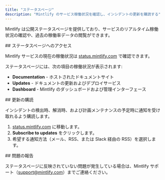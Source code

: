 ```yaml
---
title: "ステータスページ"
description: "Mintlify のサービス稼働状況を確認し、インシデントの更新を購読する"
---
```


Mintlify は公開ステータスページを提供しており、サービスのリアルタイム稼働状況の確認や、過去の稼働率データの閲覧ができます。

<div id="accessing-the-status-page">
  ## ステータスページへのアクセス
</div>

Mintlify サービスの現在の稼働状況は [status.mintlify.com](https://status.mintlify.com) で確認できます。

ステータスページには、次の項目の稼働状況が表示されます:

- **Documentation** - ホストされたドキュメントサイト
- **Updates** - ドキュメントの更新およびデプロイサービス
- **Dashboard** - Mintlify のダッシュボードおよび管理インターフェース

<div id="subscribing-to-updates">
  ## 更新の購読
</div>

インシデントの検出時、解消時、および計画メンテナンスの予定時に通知を受け取れるよう購読します。

1. [status.mintlify.com](https://status.mintlify.com) に移動します。
2. **Subscribe to updates** をクリックします。
3. 希望する通知方法（メール、RSS、または Slack 経由の RSS）を選択します。

<div id="reporting-issues">
  ## 問題の報告
</div>

ステータスページに反映されていない問題が発生している場合は、Mintlify サポート（[support@mintlify.com](mailto:support@mintlify.com)）までご連絡ください。
